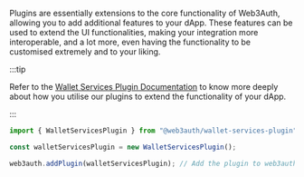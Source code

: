 Plugins are essentially extensions to the core functionality of Web3Auth, allowing you to add
additional features to your dApp. These features can be used to extend the UI functionalities,
making your integration more interoperable, and a lot more, even having the functionality to be
customised extremely and to your liking.

:::tip

Refer to the [Wallet Services Plugin Documentation](/sdk/pnp/web/wallet-services/) to know more
deeply about how you utilise our plugins to extend the functionality of your dApp.

:::

```javascript
import { WalletServicesPlugin } from "@web3auth/wallet-services-plugin";

const walletServicesPlugin = new WalletServicesPlugin();

web3auth.addPlugin(walletServicesPlugin); // Add the plugin to web3auth
```
